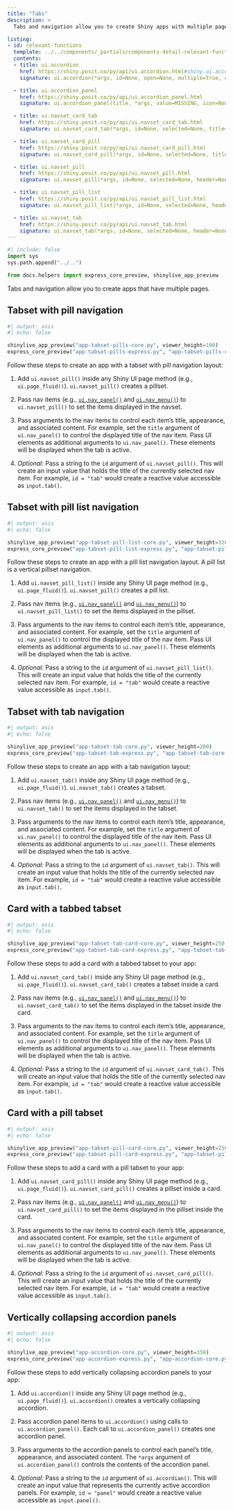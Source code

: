 ```yaml
---
title: "Tabs"
description: >
  Tabs and navigation allow you to create Shiny apps with multiple pages.

listing:
- id: relevant-functions
  template: ../../components/_partials/components-detail-relevant-functions.ejs
  contents:
  - title: ui.accordion
    href: https://shiny.posit.co/py/api/ui.accordion.html#shiny.ui.accordion
    signature: ui.accordion(*args, id=None, open=None, multiple=True, class_=None, width=None, height=None, **kwargs)

  - title: ui.accordion_panel
    href: https://shiny.posit.co/py/api/ui.accordion_panel.html
    signature: ui.accordion_panel(title, *args, value=MISSING, icon=None, **kwargs)

  - title: ui.navset_card_tab
    href: https://shiny.posit.co/py/api/ui.navset_card_tab.html
    signature: ui.navset_card_tab(*args, id=None, selected=None, title=None, sidebar=None, header=None, footer=None)

  - title: ui.navset_card_pill
    href: https://shiny.posit.co/py/api/ui.navset_card_pill.html
    signature: ui.navset_card_pill(*args, id=None, selected=None, title=None, sidebar=None, header=None, footer=None, placement='above')

  - title: ui.navset_pill
    href: https://shiny.posit.co/py/api/ui.navset_pill.html
    signature: ui.navset_pill(*args, id=None, selected=None, header=None, footer=None)

  - title: ui.navset_pill_list
    href: https://shiny.posit.co/py/api/ui.navset_pill_list.html
    signature: ui.navset_pill_list(*args, id=None, selected=None, header=None, footer=None, well=True, widths=(4, 8))

  - title: ui.navset_tab
    href: https://shiny.posit.co/py/api/ui.navset_tab.html
    signature: ui.navset_tab(*args, id=None, selected=None, header=None, footer=None)
---
```


```python
#| include: false
import sys
sys.path.append("../..")

from docs.helpers import express_core_preview, shinylive_app_preview
```

Tabs and navigation allow you to create apps that have multiple pages.

::: {#relevant-functions}
:::

## Tabset with pill navigation

:::{.column-screen-inset-right style="max-width:800px;"}

```python
#| output: asis
#| echo: false

shinylive_app_preview("app-tabset-pills-core.py", viewer_height=190)
express_core_preview("app-tabset-pills-express.py", "app-tabset-pills-core.py")
```

:::

Follow these steps to create an app with a tabset with pill navigation layout:

  1. Add `ui.navset_pill()` inside any Shiny UI page method (e.g., `ui.page_fluid()`). `ui.navset_pill()` creates a pillset.

  2. Pass nav items (e.g., [`ui.nav_panel()`](https://shiny.posit.co/py/api/ui.nav.html) and [`ui.nav_menu()`](https://shiny.posit.co/py/api/ui.nav_menu.html)) to `ui.navset_pill()` to set the items displayed in the navset.

  3. Pass arguments to the nav items to control each item's title, appearance, and associated content. For example, set the `title` argument of `ui.nav_panel()` to control the displayed title of the nav item. Pass UI elements as additional arguments to `ui.nav_panel()`. These elements will be displayed when the tab is active.

  4. _Optional:_ Pass a string to the `id` argument of `ui.navset_pill()`. This will create an input value that holds the title of the currently selected nav item. For example, `id = "tab"` would create a reactive value accessible as `input.tab()`.



## Tabset with pill list navigation

:::{.column-screen-inset-right style="max-width:800px;"}
```python
#| output: asis
#| echo: false

shinylive_app_preview("app-tabset-pill-list-core.py", viewer_height=320)
express_core_preview("app-tabset-pill-list-express.py", "app-tabset-pill-list-core.py")
```
:::

Follow these steps to create an app with a pill list navigation layout. A pill list is a vertical pillset navigation.

  1. Add `ui.navset_pill_list()` inside any Shiny UI page method (e.g., `ui.page_fluid()`). `ui.navset_pill()` creates a pill list.

  2. Pass nav items (e.g., [`ui.nav_panel()`](https://shiny.posit.co/py/api/ui.nav.html) and [`ui.nav_menu()`](https://shiny.posit.co/py/api/ui.nav_menu.html)) to `ui.navset_pill_list()` to set the items displayed in the pillset.

  3. Pass arguments to the nav items to control each item's title, appearance, and associated content. For example, set the `title` argument of `ui.nav_panel()` to control the displayed title of the nav item. Pass UI elements as additional arguments to `ui.nav_panel()`. These elements will be displayed when the tab is active.

  4. _Optional:_ Pass a string to the `id` argument of `ui.navset_pill_list()`. This will create an input value that holds the title of the currently selected nav item. For example, `id = "tab"` would create a reactive value accessible as `input.tab()`.



## Tabset with tab navigation

:::{.column-screen-inset-right style="max-width:800px;"}
```python
#| output: asis
#| echo: false

shinylive_app_preview("app-tabset-tab-core.py", viewer_height=200)
express_core_preview("app-tabset-tab-express.py", "app-tabset-tab-core.py")
```
:::

Follow these steps to create an app with a tab navigation layout:

  1. Add `ui.navset_tab()` inside any Shiny UI page method (e.g., `ui.page_fluid()`). `ui.navset_tab()` creates a tabset.

  2. Pass nav items (e.g., [`ui.nav_panel()`](https://shiny.posit.co/py/api/ui.nav.html) and [`ui.nav_menu()`](https://shiny.posit.co/py/api/ui.nav_menu.html)) to `ui.navset_tab()` to set the items displayed in the tabset.

  3. Pass arguments to the nav items to control each item's title, appearance, and associated content. For example, set the `title` argument of `ui.nav_panel()` to control the displayed title of the nav item. Pass UI elements as additional arguments to `ui.nav_panel()`. These elements will be displayed when the tab is active.

  4. _Optional:_ Pass a string to the `id` argument of `ui.navset_tab()`. This will create an input value that holds the title of the currently selected nav item. For example, `id = "tab"` would create a reactive value accessible as `input.tab()`.



## Card with a tabbed tabset

:::{.column-screen-inset-right style="max-width:800px;"}
```python
#| output: asis
#| echo: false

shinylive_app_preview("app-tabset-tab-card-core.py", viewer_height=250, div_attrs=".p-0")
express_core_preview("app-tabset-tab-card-express.py", "app-tabset-tab-card-core.py")
```
:::

Follow these steps to add a card with a tabbed tabset to your app:

  1. Add `ui.navset_card_tab()` inside any Shiny UI page method (e.g., `ui.page_fluid()`). `ui.navset_card_tab()` creates a tabset inside a card.

  2. Pass nav items (e.g., [`ui.nav_panel()`](https://shiny.posit.co/py/api/ui.nav.html) and [`ui.nav_menu()`](https://shiny.posit.co/py/api/ui.nav_menu.html)) to `ui.navset_card_tab()` to set the items displayed in the tabset inside the card.

  3. Pass arguments to the nav items to control each item's title, appearance, and associated content. For example, set the `title` argument of `ui.nav_panel()` to control the displayed title of the nav item. Pass UI elements as additional arguments to `ui.nav_panel()`. These elements will be displayed when the tab is active.

  4. _Optional:_ Pass a string to the `id` argument of `ui.navset_card_tab()`. This will create an input value that holds the title of the currently selected nav item. For example, `id = "tab"` would create a reactive value accessible as `input.tab()`.



## Card with a pill tabset

:::{.column-screen-inset-right style="max-width:800px;"}
```python
#| output: asis
#| echo: false

shinylive_app_preview("app-tabset-pill-card-core.py", viewer_height=250, div_attrs=".p-0")
express_core_preview("app-tabset-pill-card-express.py", "app-tabset-pill-card-core.py")
```
:::

Follow these steps to add a card with a pill tabset to your app:

  1. Add `ui.navset_card_pill()` inside any Shiny UI page method (e.g., `ui.page_fluid()`). `ui.navset_card_pill()` creates a pillset inside a card.

  2. Pass nav items (e.g., [`ui.nav_panel()`](https://shiny.posit.co/py/api/ui.nav.html) and [`ui.nav_menu()`](https://shiny.posit.co/py/api/ui.nav_menu.html)) to `ui.navset_card_pill()` to set the items displayed in the pillset inside the card.

  3. Pass arguments to the nav items to control each item's title, appearance, and associated content. For example, set the `title` argument of `ui.nav_panel()` to control the displayed title of the nav item. Pass UI elements as additional arguments to `ui.nav_panel()`. These elements will be displayed when the tab is active.

  4. _Optional:_ Pass a string to the `id` argument of `ui.navset_card_pill()`. This will create an input value that holds the title of the currently selected nav item. For example, `id = "tab"` would create a reactive value accessible as `input.tab()`.



## Vertically collapsing accordion panels

:::{.column-screen-inset-right style="max-width:800px;"}
```python
#| output: asis
#| echo: false

shinylive_app_preview("app-accordion-core.py", viewer_height=350)
express_core_preview("app-accordion-express.py", "app-accordion-core.py")
```
:::

Follow these steps to add vertically collapsing accordion panels to your app:

  1. Add `ui.accordion()` inside any Shiny UI page method (e.g., `ui.page_fluid()`). `ui.accordion()` creates a vertically collapsing accordion.

  2. Pass accordion panel items to `ui.accordion()` using calls to `ui.accordion_panel()`. Each call to `ui.accordion_panel()` creates one accordion panel.

  3. Pass arguments to the accordion panels to control each panel's title, appearance, and associated content. The `*args` argument of `ui.accordion_panel()` controls the contents of the accordion panel.

  4. _Optional:_ Pass a string to the `id` argument of `ui.accordian()`. This will create an input value that represents the currently active accordion panels. For example, `id = "panel"` would create a reactive value accessible as `input.panel()`.
